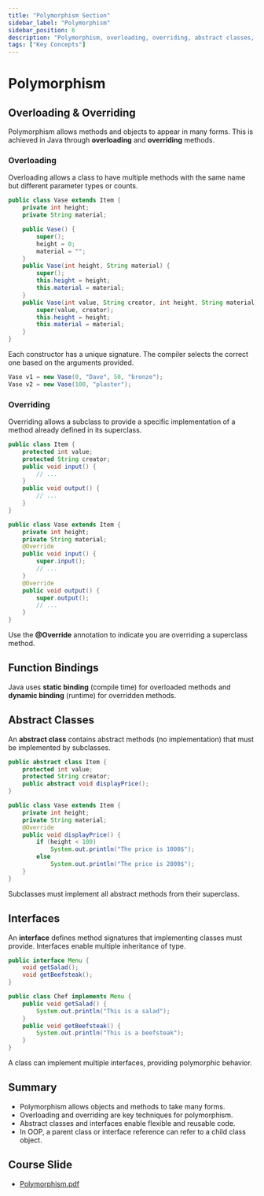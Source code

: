 ```yaml
---
title: "Polymorphism Section"
sidebar_label: "Polymorphism"
sidebar_position: 6
description: "Polymorphism, overloading, overriding, abstract classes, and interfaces in Java."
tags: ["Key Concepts"]
---
```


# Polymorphism

## Overloading & Overriding

Polymorphism allows methods and objects to appear in many forms. This is achieved in Java through **overloading** and **overriding** methods.

### Overloading

Overloading allows a class to have multiple methods with the same name but different parameter types or counts.

```java
public class Vase extends Item {
    private int height;
    private String material;

    public Vase() {
        super();
        height = 0;
        material = "";
    }
    public Vase(int height, String material) {
        super();
        this.height = height;
        this.material = material;
    }
    public Vase(int value, String creator, int height, String material) {
        super(value, creator);
        this.height = height;
        this.material = material;
    }
}
```

Each constructor has a unique signature. The compiler selects the correct one based on the arguments provided.

```java
Vase v1 = new Vase(0, "Dave", 50, "bronze");
Vase v2 = new Vase(100, "plaster");
```

### Overriding

Overriding allows a subclass to provide a specific implementation of a method already defined in its superclass.

```java
public class Item {
    protected int value;
    protected String creator;
    public void input() {
        // ...
    }
    public void output() {
        // ...
    }
}

public class Vase extends Item {
    private int height;
    private String material;
    @Override
    public void input() {
        super.input();
        // ...
    }
    @Override
    public void output() {
        super.output();
        // ...
    }
}
```

Use the **@Override** annotation to indicate you are overriding a superclass method.

## Function Bindings

Java uses **static binding** (compile time) for overloaded methods and **dynamic binding** (runtime) for overridden methods.

## Abstract Classes

An **abstract class** contains abstract methods (no implementation) that must be implemented by subclasses.

```java
public abstract class Item {
    protected int value;
    protected String creator;
    public abstract void displayPrice();
}

public class Vase extends Item {
    private int height;
    private String material;
    @Override
    public void displayPrice() {
        if (height < 100)
            System.out.println("The price is 1000$");
        else
            System.out.println("The price is 2000$");
    }
}
```

Subclasses must implement all abstract methods from their superclass.

## Interfaces

An **interface** defines method signatures that implementing classes must provide. Interfaces enable multiple inheritance of type.

```java
public interface Menu {
    void getSalad();
    void getBeefsteak();
}

public class Chef implements Menu {
    public void getSalad() {
        System.out.println("This is a salad");
    }
    public void getBeefsteak() {
        System.out.println("This is a beefsteak");
    }
}
```

A class can implement multiple interfaces, providing polymorphic behavior.

## Summary

- Polymorphism allows objects and methods to take many forms.
- Overloading and overriding are key techniques for polymorphism.
- Abstract classes and interfaces enable flexible and reusable code.
- In OOP, a parent class or interface reference can refer to a child class object.

## Course Slide

- [Polymorphism.pdf](/resource/Polymorphism.pdf)
